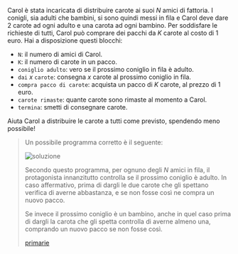 
Carol è stata incaricata di distribuire carote ai suoi $N$ amici di fattoria.
I conigli, sia adulti che bambini, si sono quindi messi in fila e Carol deve dare 2 carote ad ogni adulto e una carota ad ogni bambino.
Per soddisfare le richieste di tutti, Carol può comprare dei pacchi da $K$ carote al costo di 1 euro.
Hai a disposizione questi blocchi:

- `N`: il numero di amici di Carol.
- `K`: il numero di carote in un pacco.
- `coniglio adulto`: vero se il prossimo coniglio in fila è adulto.
- `dai` $x$ `carote`: consegna $x$ carote al prossimo coniglio in fila.
- `compra pacco di carote`: acquista un pacco di $K$ carote, al prezzo di 1 euro.
- `carote rimaste`: quante carote sono rimaste al momento a Carol.
- `termina`: smetti di consegnare carote.

Aiuta Carol a distribuire le carote a tutti come previsto, spendendo meno possibile! 

<Blockly
  customBlocks={customBlocks}
  initialBlocks={initialBlocks}
  testcases={testcases}
  visualizer={Visualizer}
/>

> Un possibile programma corretto è il seguente:
>
> ![soluzione](code.png)
>
> Secondo questo programma, per ognuno degli $N$ amici in fila, il protagonista innanzitutto
> controlla se il prossimo coniglio è adulto. In caso affermativo, prima di dargli le due carote
> che gli spettano verifica di averne abbastanza, e se non fosse così ne compra un nuovo pacco.
>
> Se invece il prossimo coniglio è un bambino, anche in quel caso prima di dargli la carota che
> gli spetta controlla di averne almeno una, comprando un nuovo pacco se non fosse così.
>
> [primarie](primarie.asy)
